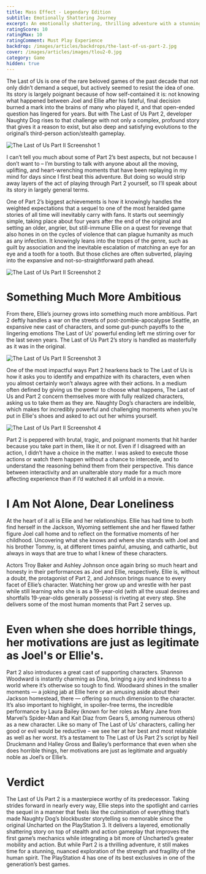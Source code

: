 ```yaml
---
title: Mass Effect - Legendary Edition
subtitle: Emotionally Shattering Journey
excerpt: An emotionally shattering, thrilling adventure with a stunning and nuanced exploration of the strength and fragility of the human spirit.
ratingScore: 10
ratingMax: 10
ratingComment: Must Play Experience
backdrop: /images/articles/backdrops/the-last-of-us-part-2.jpg
cover: /images/articles/images/tlou2-0.jpg
category: Game
hidden: true
---
```


The Last of Us is one of the rare beloved games of the past decade that not only didn’t demand a sequel, but
actively seemed to resist the idea of one. Its story is largely poignant because of how self-contained it
is: not knowing what happened between Joel and Ellie after his fateful, final decision burned a mark into
the brains of many who played it, and that open-ended question has lingered for years. But with The Last of
Us Part 2, developer Naughty Dog rises to that challenge with not only a complex, profound story that gives
it a reason to exist, but also deep and satisfying evolutions to the original’s third-person action/stealth
gameplay.

![The Last of Us Part II Screenshot 1](/images/articles/images/tlou2-1.jpg)

I can’t tell you much about some of Part 2’s best aspects, but not because I don’t want to – I’m bursting to
talk with anyone about all the moving, uplifting, and heart-wrenching moments that have been replaying in my
mind for days since I first beat this adventure. But doing so would strip away layers of the act of playing
through Part 2 yourself, so I’ll speak about its story in largely general terms.

One of Part 2’s biggest achievements is how it knowingly handles the weighted expectations that a sequel to
one of the most heralded game stories of all time will inevitably carry with fans. It starts out seemingly
simple, taking place about four years after the end of the original and setting an older, angrier, but
still-immune Ellie on a quest for revenge that also hones in on the cycles of violence that can plague
humanity as much as any infection. It knowingly leans into the tropes of the genre, such as guilt by
association and the inevitable escalation of matching an eye for an eye and a tooth for a tooth. But those
cliches are often subverted, playing into the expansive and not-so-straightforward path ahead.

![The Last of Us Part II Screenshot 2](/images/articles/images/tlou2-2.png)

# Something Much More Ambitious

From there, Ellie’s journey grows into something much more ambitious. Part 2 deftly handles a war on the
streets of post-zombie-apocalypse Seattle, an expansive new cast of characters, and some gut-punch payoffs
to the lingering emotions The Last of Us’ powerful ending left me stirring over for the last seven years.
The Last of Us Part 2’s story is handled as masterfully as it was in the original.

![The Last of Us Part II Screenshot 3](/images/articles/images/tlou2-3.png)

One of the most impactful ways Part 2 hearkens back to The Last of Us is how it asks you to identify and
empathize with its characters, even when you almost certainly won’t always agree with their actions. In a
medium often defined by giving us the power to choose what happens, The Last of Us and Part 2 concern
themselves more with fully realized characters, asking us to take them as they are. Naughty Dog’s characters
are indelible, which makes for incredibly powerful and challenging moments when you’re put in Ellie's shoes
and asked to act out her whims yourself.

![The Last of Us Part II Screenshot 4](/images/articles/images/tlou2-4.png)

Part 2 is peppered with brutal, tragic, and poignant moments that hit harder because you take part in them,
like it or not. Even if I disagreed with an action, I didn’t have a choice in the matter. I was asked to
execute those actions or watch them happen without a chance to intercede, and to understand the reasoning
behind them from their perspective. This dance between interactivity and an unalterable story made for a
much more affecting experience than if I’d watched it all unfold in a movie.

# I Am Not Alone, Dear Loneliness

At the heart of it all is Ellie and her relationships. Ellie has had time to both find herself in the
Jackson, Wyoming settlement she and her flawed father figure Joel call home and to reflect on the formative
moments of her childhood. Uncovering what she knows and where she stands with Joel and his brother Tommy,
is, at different times painful, amusing, and cathartic, but always in ways that are true to what I knew of
these characters.

Actors Troy Baker and Ashley Johnson once again bring so much heart and honesty in their performances as
Joel and Ellie, respectively. Ellie is, without a doubt, the protagonist of Part 2, and Johnson brings
nuance to every facet of Ellie’s character. Watching her grow up and wrestle with her past while still
learning who she is as a 19-year-old (with all the usual desires and shortfalls 19-year-olds generally
possess) is riveting at every step. She delivers some of the most human moments that Part 2 serves up.

# Even when she does horrible things, her motivations are just as legitimate as Joel's or Ellie's.

Part 2 also introduces a great cast of supporting characters. Shannon Woodward is instantly charming as
Dina, bringing a joy and kindness to a world where it’s otherwise so tough to find. Woodward shines in the
smaller moments — a joking jab at Ellie here or an amusing aside about their Jackson homestead, there —
offering so much dimension to the character. It’s also important to highlight, in spoiler-free terms, the
incredible performance by Laura Bailey (known for her roles as Mary Jane from Marvel’s Spider-Man and Kait
Diaz from Gears 5, among numerous others) as a new character. Like so many of The Last of Us’ characters,
calling her good or evil would be reductive – we see her at her best and most relatable as well as her
worst. It’s a testament to The Last of Us Part 2’s script by Neil Druckmann and Halley Gross and Bailey’s
performance that even when she does horrible things, her motivations are just as legitimate and arguably
noble as Joel’s or Ellie’s.

# Verdict

The Last of Us Part 2 is a masterpiece worthy of its predecessor. Taking strides forward in nearly every
way, Ellie steps into the spotlight and carries the sequel in a manner that feels like the culmination of
everything that’s made Naughty Dog’s blockbuster storytelling so memorable since the original Uncharted on
the PlayStation 3. It delivers a layered, emotionally shattering story on top of stealth and action gameplay
that improves the first game’s mechanics while integrating a bit more of Uncharted’s greater mobility and
action. But while Part 2 is a thrilling adventure, it still makes time for a stunning, nuanced exploration
of the strength and fragility of the human spirit. The PlayStation 4 has one of its best exclusives in one
of the generation’s best games.
